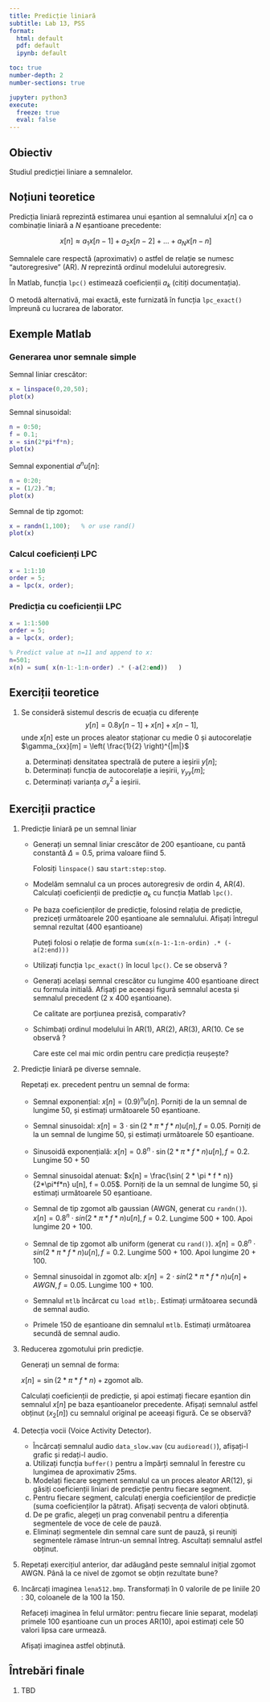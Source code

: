 ```yaml
---
title: Predicție liniară
subtitle: Lab 13, PSS
format:
  html: default
  pdf: default
  ipynb: default

toc: true
number-depth: 2
number-sections: true

jupyter: python3
execute:
  freeze: true
  eval: false
---
```



## Obiectiv

Studiul predicției liniare a semnalelor.

## Noțiuni teoretice

Predicția liniară reprezintă estimarea unui eșantion al semnalului $x[n]$
ca o combinație liniară a $N$ eșantioane precedente:

$$x[n] \approx a_1 x[n-1] + a_2 x[n-2] + ... + a_N x[n-n]$$

Semnalele care respectă (aproximativ) o astfel de relație se numesc "autoregresive" (AR).
$N$ reprezintă ordinul modelului autoregresiv.

În Matlab, funcția `lpc()` estimează coeficienții $a_k$ (citiți documentația).

O metodă alternativă, mai exactă, este furnizată în funcția `lpc_exact()` împreună
cu lucrarea de laborator.

## Exemple Matlab

### Generarea unor semnale simple

Semnal liniar crescător:

```matlab
x = linspace(0,20,50);
plot(x)
```

Semnal sinusoidal:

```matlab
n = 0:50;
f = 0.1;
x = sin(2*pi*f*n);
plot(x)
```

Semnal exponential $a^n u[n]$:

```matlab
n = 0:20;
x = (1/2).^m;
plot(x)
```

Semnal de tip zgomot:

```matlab
x = randn(1,100);   % or use rand()
plot(x)
```


### Calcul coeficienți LPC

```matlab
x = 1:1:10
order = 5;
a = lpc(x, order);
```

### Predicția cu coeficienții LPC

```matlab
x = 1:1:500
order = 5;
a = lpc(x, order);

% Predict value at n=11 and append to x:
n=501;
x(n) = sum( x(n-1:-1:n-order) .* (-a(2:end))   )
```



## Exerciții teoretice

1. Se consideră sistemul descris de ecuația cu diferențe
	$$y[n] = 0.8 y[n-1] + x[n] + x[n-1],$$
	unde $x[n]$ este un proces aleator staționar cu medie $0$ și 
	autocorelație $\gamma_{xx}[m] = \left( \frac{1}{2} \right)^{|m|}$
	
	a. Determinați densitatea spectrală de putere a ieșirii $y[n]$;
	b. Determinați funcția de autocorelație a ieșirii, $\gamma_{yy}[m]$;
	c. Determinați varianța $\sigma_{y}^2$ a ieșirii.

## Exerciții practice

1. Predicție liniară pe un semnal liniar
  
   - Generați un semnal liniar crescător de 200 eșantioane, cu pantă constantă $\Delta = 0.5$, prima valoare fiind 5.
    
	 Folosiți `linspace()` sau `start:step:stop`.
	
   - Modelăm semnalul ca un proces autoregresiv de ordin 4, AR(4).
    Calculați coeficienții de predicție $a_k$ cu funcția Matlab `lpc()`.
	
   - Pe baza coeficienților de predicție, folosind relația de predicție,
     preziceți următoarele 200 eșantioane ale semnalului.
	 Afișați întregul semnal rezultat (400 eșantioane)
     
     Puteți folosi o relație de forma `sum(x(n-1:-1:n-ordin) .* (-a(2:end)))`

   - Utilizați funcția `lpc_exact()` în locul `lpc()`. Ce se observă ?
   	
   - Generați același semnal crescător cu lungime 400 eșantioane direct cu formula initială.
     Afișați pe aceeași figură semnalul acesta și semnalul precedent (2 x 400 eșantioane).
	
	 Ce calitate are porțiunea prezisă, comparativ?
  
   - Schimbați ordinul modelului în AR(1), AR(2), AR(3), AR(10. Ce se observă ?
  
     Care este cel mai mic ordin pentru care predicția reușește?
	

1. Predicție liniară pe diverse semnale.

   Repetați ex. precedent pentru un semnal de forma:
     
   - Semnal exponențial: $x[n] = (0.9)^n u[n]$. Porniți de la un semnal de lungime 50, și estimați următoarele 50 eșantioane.
   
   - Semnal sinusoidal: $x[n] = 3 \cdot \sin( 2 * \pi * f * n) u[n], f = 0.05$. Porniți de la un semnal de lungime 50, și estimați următoarele 50 eșantioane.
   
   - Sinusoidă exponențială: $x[n] = 0.8^n \cdot \sin( 2 * \pi * f * n) u[n], f = 0.2$. Lungime 50 + 50

   - Semnal sinusoidal atenuat: $x[n] = \frac{\sin( 2 * \pi * f * n)}{2*\pi*f*n}  u[n], f = 0.05$. Porniți de la un semnal de lungime 50, și estimați următoarele 50 eșantioane.

   - Semnal de tip zgomot alb gaussian (AWGN, generat cu `randn()`). $x[n] = 0.8^n \cdot sin( 2 * \pi * f * n) u[n], f = 0.2$. Lungime 500 + 100. Apoi lungime 20 + 100. 
   
   - Semnal de tip zgomot alb uniform (generat cu `rand()`). $x[n] = 0.8^n \cdot sin( 2 * \pi * f * n) u[n], f = 0.2$. Lungime 500 + 100. Apoi lungime 20 + 100. 

   - Semnal sinusoidal in zgomot alb: $x[n] = 2 \cdot sin( 2 * \pi * f * n) u[n] + AWGN, f = 0.05$. Lungime 100 + 100.

   - Semnalul `mtlb` încărcat cu `load mtlb;`. Estimați următoarea secundă de semnal audio.   
   
   - Primele 150 de eșantioane din semnalul `mtlb`. Estimați următoarea secundă de semnal audio.   

3. Reducerea zgomotului prin predicție.

   Generați un semnal de forma:
   
   $x[n] = \sin( 2 * \pi * f * n) + \textrm{zgomot alb}$.
   
   Calculați coeficienții de predicție, și apoi estimați fiecare eșantion din semnalul $x[n]$
   pe baza eșantioanelor precedente. Afișați semnalul astfel obținut ($x_2[n]$) cu
   semnalul original pe aceeași figură. Ce se observă?

4. Detecția vocii (Voice Activity Detector).

   - Încărcați semnalul audio `data_slow.wav` (cu `audioread()`), afișați-l grafic și redați-l
audio.

	a. Utilizați funcția `buffer()` pentru a împărți semnalul în ferestre 
	cu lungimea de aproximativ 25ms.
	b. Modelați fiecare segment semnalul ca un proces aleator AR(12), și găsiți
	coeficienții liniari de predicție pentru fiecare segment.
	c. Pentru fiecare segment, calculați energia coeficienților de predicție
       (suma coeficienților la pătrat). Afișați secvența de valori obținută.
	d. De pe grafic, alegeți un prag convenabil pentru a diferenția segmentele de voce de cele de pauză.
	e. Eliminați segmentele din semnal care sunt de pauză, și reuniți segmentele rămase întrun-un semnal întreg.
	   Ascultați semnalul astfel obținut.
	
5. Repetați exercițiul anterior, dar adăugând peste semnalul inițial zgomot AWGN. Până la ce nivel de zgomot
   se obțin rezultate bune?
  
6. Incărcați imaginea `lena512.bmp`. Transformați în 0 valorile de pe liniile 20 : 30, coloanele de la 100 la 150.

   Refaceți imaginea în felul următor: pentru fiecare linie separat, modelați primele 100 eșantioane cun un proces AR(10), 
   apoi estimați cele 50 valori lipsa care urmează. 
   
   Afișați imaginea astfel obținută.

## Întrebări finale

1. TBD
